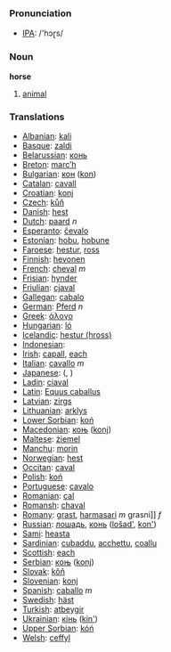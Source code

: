 === Pronunciation ===
*[[w:IPA|IPA]]: /'hɔɽs/

=== Noun ===

'''horse'''

# [[animal]]

=== Translations ===

*[[Albanian]]: [[kali]]
*[[Basque]]: [[zaldi]]
*[[Belarussian]]: [[конь]]
*[[Breton]]: [[marc’h]]
*[[Bulgarian]]: [[кон]] ([[kon]])
*[[Catalan]]: [[cavall]]
*[[Croatian]]: [[konj]]
*[[Czech]]: [[kůň]]
*[[Danish]]: [[hest]]
*[[Dutch]]: [[paard]] ''n''
*[[Esperanto]]: [[ĉevalo]]
*[[Estonian]]: [[hobu]], [[hobune]]
*[[Faroese]]: [[hestur]], [[ross]]
*[[Finnish]]: [[hevonen]]
*[[French]]: [[cheval]] ''m''
*[[Frisian]]: [[hynder]]
*[[Friulian]]: [[cjaval]]
*[[Gallegan]]: [[cabalo]]
*[[German]]: [[Pferd]] ''n''
*[[Greek]]: [[άλογο]] '' ''
*[[Hungarian]]: [[ló]]
*[[Icelandic]]: [[hestur (hross)]]
*[[Indonesian]]: [[]]
*[[Irish]]: [[capall]], [[each]]
*[[Italian]]: [[cavallo]] ''m''
*[[Japanese]]: [[]] ([[]], )
*[[Ladin]]: [[ciaval]]
*[[Latin]]: [[Equus caballus]] '' ''
*[[Latvian]]: [[zirgs]]
*[[Lithuanian]]: [[arklys]]
*[[Lower Sorbian]]: [[koń]]
*[[Macedonian]]: [[коњ]] ([[konj]])
*[[Maltese]]: [[żiemel]]
*[[Manchu]]: [[morin]]
*[[Norwegian]]: [[hest]]
*[[Occitan]]: [[caval]]
*[[Polish]]: [[koń]] '' ''
*[[Portuguese]]: [[cavalo]]
*[[Romanian]]: [[cal]]
*[[Romansh]]: [[chaval]]
*[[Romany]]: [[grast]], [[harmasari]] ''m'' grasni]] ''f''
*[[Russian]]: [[лошадь]], [[конь]] ([[lošad']], [[kon']]) '' ''
*[[Sami]]: [[heasta]]
*[[Sardinian]]: [[cubaddu]], [[acchettu]], [[coallu]]
*[[Scottish]]: [[each]]
*[[Serbian]]: [[коњ]] ([[konj]])
*[[Slovak]]: [[kôň]]
*[[Slovenian]]: [[konj]]
*[[Spanish]]: [[caballo]] ''m''
*[[Swedish]]: [[häst]]
*[[Turkish]]: [[atbeygir]]
*[[Ukrainian]]: [[кінь]] ([[kin']])
*[[Upper Sorbian]]: [[kóń]]
*[[Welsh]]: [[ceffyl]]
